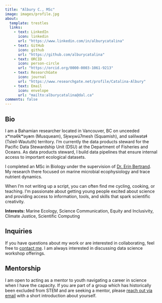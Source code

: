 ```yaml
---
title: "Albury C., MSc"
image: images/profile.jpg
about:
  template: trestles
  links:
    - text: LinkedIn
      icon: linkedin
      url: "https://www.linkedin.com/in/alburycatalina"
    - text: GitHub
      icon: github
      url: "https://github.com/alburycatalina"
    - text: ORCID
      icon: person-circle
      url: "https://orcid.org/0000-0003-1061-9213"
    - text: ResearchGate
      icon: journal
      url: "https://www.researchgate.net/profile/Catalina-Albury"
    - text: Email
      icon: envelope
      url: "mailto:alburycatalina@dal.ca"
comments: false
---
```


::: {.column-page}

## Bio
I am a Bahamian researcher located in Vancouver, BC on unceeded xʷməθkʷəy̓əm (Musqueam), Sḵwx̱wú7mesh (Squamish), and səlilwətaɬ (Tsleil-Waututh) territory. I’m currently the data products steward for the Pacific Data Stewardship Unit (DSU) at the Department of Fisheries and Oceans. As data products steward, I build data pipelines that ensure internal access to important ecological datasets. 

I completed an MSc in Biology under the supervision of [Dr. Erin Bertrand](https://erinbertrand.wixsite.com/bertrandlab). My research there focused on marine microbial ecophysiology and trace nutrient dynamics.   


When I’m not writing up a script, you can often find me cycling, cooking, or teaching. I’m passionate about getting young people excited about science and providing access to information, tools, and skills that spark scientific creativity.

**Interests:** Marine Ecology, Science Communication, Equity and Inclusivity, Climate Justice, Scientific Computing 


## Inquiries
If you have questions about my work or are interested in collaborating, feel free to [contact me](mailto:alburycatalina@dal.ca). I am always interested in discussing data science workshop offerings. 

## Mentorship
I am open to acting as a mentor to youth navigating a career in science when I have the capacity. If you are part of a group which has historically been excluded from STEM and are seeking a mentor, please [reach out via email](mailto:alburycatalina@dal.ca) with a short introduction about yourself. 

:::



